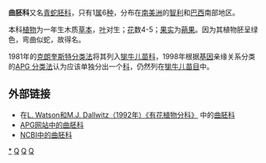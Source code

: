 {{Automatic taxobox
| taxon = Vivianiaceae
| authority = 
| image = Viviania marifolia.JPG
| image_caption = '''''Viviania rosea'''''
| subdivision_ranks = [[属|属]]
| subdivision = [[曲胚属|曲胚属]] ''Viviania''
}}

'''曲胚科'''又名[[青蛇胚科|青蛇胚科]]，只有1[[属|属]]6[[种|种]]，分布在[[南美洲|南美洲]]的[[智利|智利]]和[[巴西|巴西]]南部地区。

本科[[植物|植物]]为一年生木质[[草本|草本]]，[[叶|叶]]对生；[[花|花]]数4-5；[[果实|果实]]为[[蒴果|蒴果]]。因为其植物胚呈绿色，弯曲似蛇，故得名。

1981年的[[克朗奎斯特分类法|克朗奎斯特分类法]]将其列入[[牻牛儿苗科|牻牛儿苗科]]，1998年根据[[基因|基因]]亲缘关系分类的[[APG_分类法|APG 分类法]]认为应该单独分出一个[[科|科]]，仍然列在[[牻牛儿苗目|牻牛儿苗目]]中。

== 外部链接 ==
* 在[http://delta-intkey.com/angio/ L. Watson和M.J. Dallwitz（1992年）《有花植物分科》] {{Wayback|url=http://delta-intkey.com/angio/ |date=20070103200438 }}中的[http://delta-intkey.com/angio/www/viviania.htm 曲胚科] {{Wayback|url=http://delta-intkey.com/angio/www/viviania.htm |date=20071010051811 }}
* [http://www.mobot.org/MOBOT/Research/APWeb/orders/geranialesweb.htm#Vivianiaceae APG网站中的曲胚科] {{Wayback|url=http://www.mobot.org/MOBOT/Research/APWeb/orders/geranialesweb.htm#Vivianiaceae |date=20070629194120 }}
* [http://www.ncbi.nlm.nih.gov/Taxonomy/Browser/wwwtax.cgi?lin=s&p=has_linkout&id=91853 NCBI中的曲胚科]
{{Taxonbar|from=Q132590}}

[[Category:曲胚科|*]]
[[Category:植物科名|Q]]
[[Category:牻牛儿苗目|Q]]
[[Category:1836年描述的分类群|Q]]